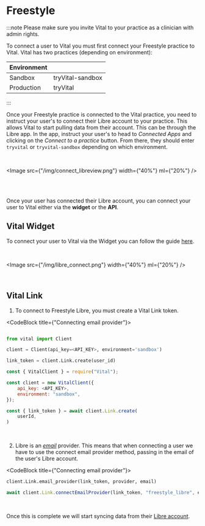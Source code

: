 # Freestyle

:::note
Please make sure you invite Vital to your practice as a clinician with admin rights.

To connect a user to Vital you must first connect your Freestyle practice to Vital.
Vital has two practices (depending on environment):

| Environment |                  |
| ----------- | ---------------- |
| Sandbox     | tryVital-sandbox |
| Production  | tryVital         |

:::

Once your Freestyle practice is connected to the Vital practice,
you need to instruct your user's to connect their Libre account to your practice.
This allows Vital to start pulling data from their account.
This can be through the Libre app. In the app,
instruct your user's to head to _Connected Apps_ and clicking on
the _Connect to a practice_ button. From there, they should enter `tryvital` or `tryvital-sandbox`
depending on which environment.

<br />

<Image src={"/img/connect_libreview.png"} width={"40%"} ml={"20%"} />

<br />
<br />

Once your user has connected their Libre account, you can connect your user to Vital
either via the **widget** or the **API**.

## Vital Widget

To connect your user to Vital via the Widget you can follow the guide [here](../../vital-link/launching_link).

<br />

<Image src={"/img/libre_connect.png"} width={"40%"} ml={"20%"} />

<br />

## Vital Link

1. To connect to Freestyle Libre, you must create a Vital Link token.

<CodeBlock title={"Connecting email provider"}>

```python

from vital import Client

client = Client(api_key=<API_KEY>, environment='sandbox')

link_token = client.Link.create(user_id)
```

```js
const { VitalClient } = require("Vital");

const client = new VitalClient({
    api_key: <API_KEY>,
    environment: "sandbox",
});

const { link_token } = await client.Link.create(
    userId,
)
```

</CodeBlock>
<br />

2. Libre is an [_email_](../../vital-link/customization#email) provider.
   This means that when connecting a user we have to use
   the connect email provider method, passing in the email of the user's Libre account.
   <br />

<CodeBlock title={"Connecting email provider"}>

```python
client.Link.email_provider(link_token, provider, email)
```

```js
await client.Link.connectEmailProvider(link_token, "freestyle_libre", email);
```

</CodeBlock>

<br />

Once this is complete we will start syncing data from their [Libre account](../../api/data_flow).

